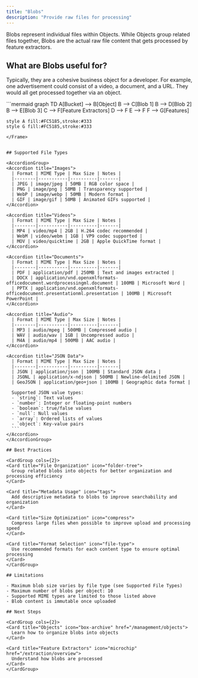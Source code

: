 ```yaml
---
title: "Blobs"
description: "Provide raw files for processing"
---
```


<Note>
  Blobs represent individual files within Objects. While Objects group related files together, Blobs are the actual raw file content that gets processed by feature extractors.
</Note>

## What are  Blobs useful for?

Typically, they are a cohesive business object for a developer. For example, one advertisement could consist of a video, a document, and a URL. They would all get processed together via an object. 

<Frame>
  ```mermaid
  graph TD
    A[Bucket] --> B[Object]
    B --> C[Blob 1]
    B --> D[Blob 2]
    B --> E[Blob 3]
    C --> F[Feature Extractors]
    D --> F
    E --> F
    F --> G[Features]
    
    style A fill:#FC5185,stroke:#333
    style G fill:#FC5185,stroke:#333
  ```
</Frame>


## Supported File Types

<AccordionGroup>
  <Accordion title="Images">
    | Format | MIME Type | Max Size | Notes |
    |--------|-----------|----------|-------|
    | JPEG | image/jpeg | 50MB | RGB color space |
    | PNG | image/png | 50MB | Transparency supported |
    | WebP | image/webp | 50MB | Modern format |
    | GIF | image/gif | 50MB | Animated GIFs supported |
  </Accordion>
  
  <Accordion title="Videos">
    | Format | MIME Type | Max Size | Notes |
    |--------|-----------|----------|-------|
    | MP4 | video/mp4 | 2GB | H.264 codec recommended |
    | WebM | video/webm | 1GB | VP9 codec supported |
    | MOV | video/quicktime | 2GB | Apple QuickTime format |
  </Accordion>
  
  <Accordion title="Documents">
    | Format | MIME Type | Max Size | Notes |
    |--------|-----------|----------|-------|
    | PDF | application/pdf | 250MB | Text and images extracted |
    | DOCX | application/vnd.openxmlformats-officedocument.wordprocessingml.document | 100MB | Microsoft Word |
    | PPTX | application/vnd.openxmlformats-officedocument.presentationml.presentation | 100MB | Microsoft PowerPoint |
  </Accordion>
  
  <Accordion title="Audio">
    | Format | MIME Type | Max Size | Notes |
    |--------|-----------|----------|-------|
    | MP3 | audio/mpeg | 500MB | Compressed audio |
    | WAV | audio/wav | 1GB | Uncompressed audio |
    | M4A | audio/mp4 | 500MB | AAC audio |
  </Accordion>
  
  <Accordion title="JSON Data">
    | Format | MIME Type | Max Size | Notes |
    |--------|-----------|----------|-------|
    | JSON | application/json | 100MB | Standard JSON data |
    | JSONL | application/x-ndjson | 500MB | Newline-delimited JSON |
    | GeoJSON | application/geo+json | 100MB | Geographic data format |
    
    Supported JSON value types:
    - `string`: Text values
    - `number`: Integer or floating-point numbers
    - `boolean`: true/false values
    - `null`: Null values
    - `array`: Ordered lists of values
    - `object`: Key-value pairs
    ```
  </Accordion>
</AccordionGroup>

## Best Practices

<CardGroup cols={2}>
  <Card title="File Organization" icon="folder-tree">
    Group related blobs into objects for better organization and processing efficiency
  </Card>
  
  <Card title="Metadata Usage" icon="tags">
    Add descriptive metadata to blobs to improve searchability and organization
  </Card>
  
  <Card title="Size Optimization" icon="compress">
    Compress large files when possible to improve upload and processing speed
  </Card>
  
  <Card title="Format Selection" icon="file-type">
    Use recommended formats for each content type to ensure optimal processing
  </Card>
</CardGroup>

## Limitations

- Maximum blob size varies by file type (see Supported File Types)
- Maximum number of blobs per object: 10
- Supported MIME types are limited to those listed above
- Blob content is immutable once uploaded

## Next Steps

<CardGroup cols={2}>
  <Card title="Objects" icon="box-archive" href="/management/objects">
    Learn how to organize blobs into objects
  </Card>
  
  <Card title="Feature Extractors" icon="microchip" href="/extraction/overview">
    Understand how blobs are processed
  </Card>
</CardGroup>
